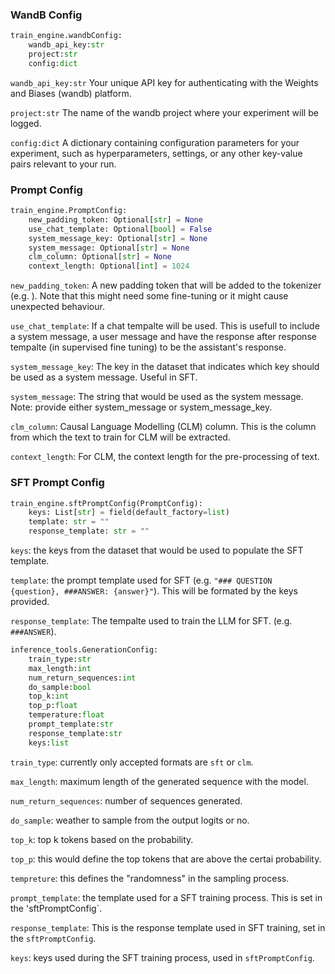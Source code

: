 ### WandB Config

```python
train_engine.wandbConfig:
    wandb_api_key:str
    project:str
    config:dict
```

`wandb_api_key:str` Your unique API key for authenticating with the Weights and Biases (wandb) platform.

`project:str` The name of the wandb project where your experiment will be logged.

`config:dict` A dictionary containing configuration parameters for your experiment, such as hyperparameters, settings, or any other key-value pairs relevant to your run.

### Prompt Config

```python
train_engine.PromptConfig:
    new_padding_token: Optional[str] = None
    use_chat_template: Optional[bool] = False
    system_message_key: Optional[str] = None
    system_message: Optional[str] = None
    clm_column: Optional[str] = None
    context_length: Optional[int] = 1024
```

`new_padding_token`: A new padding token that will be added to the tokenizer (e.g. <PAD>). Note that this might need some fine-tuning or it might cause unexpected behaviour.

`use_chat_template`: If a chat tempalte will be used. This is usefull to include a system message, a user message and have the response after response tempalte (in supervised fine tuning) to be the assistant's response.

`system_message_key`: The key in the dataset that indicates which key should be used as a system message. Useful in SFT.

`system_message`: The string that would be used as the system message. Note: provide either system_message or system_message_key.

`clm_column`: Causal Language Modelling (CLM) column. This is the column from which the text to train for CLM will be extracted. 

`context_length`: For CLM, the context length for the pre-processing of text. 

### SFT Prompt Config

```python
train_engine.sftPromptConfig(PromptConfig):
    keys: List[str] = field(default_factory=list)
    template: str = ""
    response_template: str = ""
```

`keys`: the keys from the dataset that would be used to populate the SFT template.

`template`: the prompt template used for SFT (e.g. `"### QUESTION {question}, ###ANSWER: {answer}"`). This will be formated by the keys provided. 

`response_template`: The tempalte used to train the LLM for SFT. (e.g. `###ANSWER`).

```python
inference_tools.GenerationConfig:
    train_type:str
    max_length:int
    num_return_sequences:int
    do_sample:bool
    top_k:int
    top_p:float
    temperature:float
    prompt_template:str
    response_template:str
    keys:list
```
`train_type`: currently only accepted formats are `sft` or `clm`. 

`max_length`: maximum length of the generated sequence with the model.

`num_return_sequences`: number of sequences generated.

`do_sample`: weather to sample from the output logits or no. 

`top_k`: top k tokens based on the probability.

`top_p`: this would define the top tokens that are above the certai probability. 

`tempreture`: this defines the "randomness" in the sampling process.

`prompt_template`: the template used for a SFT training process. This is set in the 'sftPromptConfig`. 

`response_template`: This is the response template used in SFT training, set in the `sftPromptConfig`. 

`keys`: keys used during the SFT training process, used in `sftPromptConfig`. 
